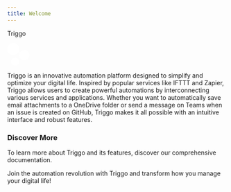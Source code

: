 ```yaml
---
title: Welcome
---
```



<div
  style={{
    width: '100%',
    backgroundColor: '#913AEE',
    borderRadius: '20px',
    boxSizing: 'border-box',
    marginBottom: '15px',
  }}
>
  <div
    style={{
      width: '100%',
      display: 'flex',
      alignItems: 'center',
      padding: '10px 20px',
      paddingTop: '40px',
      boxSizing: 'border-box',
    }}
  >
    <p
      style={{
        color: 'white',
        fontSize: '32px',
        fontFamily: 'Mada, sans-serif',
        fontWeight: '700',
        letterSpacing: '-0.1px',
        marginRight: '10px',
        marginBottom: '0',
      }}
    >Triggo</p>
    <svg width="51" height="52" viewBox="0 0 51 52" fill="none" xmlns="http://www.w3.org/2000/svg">
      <ellipse cx="18.0508" cy="42.5714" rx="9.45506" ry="9.42857" fill="#FFFFFF"/>
      <ellipse cx="39.2531" cy="27.7143" rx="11.7472" ry="11.7143" fill="#FFFFFF"/>
      <ellipse cx="13.7528" cy="13.7143" rx="13.7528" ry="13.7143" fill="#FFFFFF"/>
    </svg>
  </div>
</div>

Triggo is an innovative automation platform designed to simplify and optimize your digital life. Inspired by popular services like IFTTT and Zapier, Triggo allows users to create powerful automations by interconnecting various services and applications. Whether you want to automatically save email attachments to a OneDrive folder or send a message on Teams when an issue is created on GitHub, Triggo makes it all possible with an intuitive interface and robust features.

### Discover More
To learn more about Triggo and its features, discover our comprehensive documentation.

Join the automation revolution with Triggo and transform how you manage your digital life!
